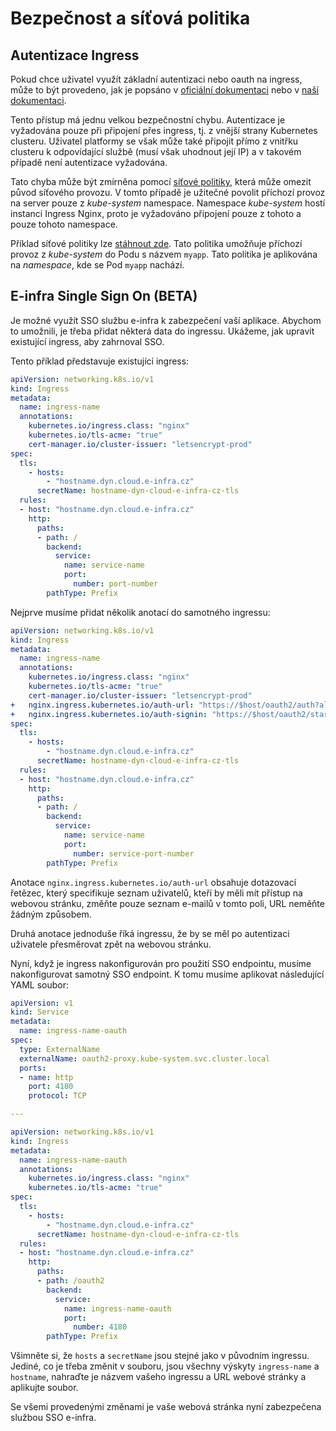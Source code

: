 # Bezpečnost a síťová politika

## Autentizace Ingress

Pokud chce uživatel využít základní autentizaci nebo oauth na ingress, může to být provedeno, jak je popsáno v [oficiální dokumentaci](https://kubernetes.github.io/ingress-nginx/examples/auth/basic/) nebo v [naší dokumentaci](/kubernetes/expose).

Tento přístup má jednu velkou bezpečnostní chybu. Autentizace je vyžadována pouze při připojení přes ingress, tj. z vnější strany Kubernetes clusteru. Uživatel platformy se však může také připojit přímo z vnitřku clusteru k odpovídající službě (musí však uhodnout její IP) a v takovém případě není autentizace vyžadována.

Tato chyba může být zmírněna pomocí [síťové politiky](https://kubernetes.io/docs/concepts/services-networking/network-policies/), která může omezit původ síťového provozu. V tomto případě je užitečné povolit příchozí provoz na server pouze z *kube-system* namespace. Namespace *kube-system* hostí instanci Ingress Nginx, proto je vyžadováno připojení pouze z tohoto a pouze tohoto namespace.

Příklad síťové politiky lze [stáhnout zde](deployments/netpolicy.yaml). Tato politika umožňuje příchozí provoz z *kube-system* do Podu s názvem `myapp`. Tato politika je aplikována na *namespace*, kde se Pod `myapp` nachází.

## E-infra Single Sign On (BETA)

Je možné využít SSO službu e-infra k zabezpečení vaší aplikace. Abychom to umožnili, je třeba přidat některá data do ingressu.
Ukážeme, jak upravit existující ingress, aby zahrnoval SSO.

Tento příklad představuje existující ingress:

```yaml filename="ingress.yaml" copy
apiVersion: networking.k8s.io/v1
kind: Ingress
metadata:
  name: ingress-name
  annotations:
    kubernetes.io/ingress.class: "nginx"
    kubernetes.io/tls-acme: "true"
    cert-manager.io/cluster-issuer: "letsencrypt-prod"
spec:
  tls:
    - hosts:
        - "hostname.dyn.cloud.e-infra.cz"
      secretName: hostname-dyn-cloud-e-infra-cz-tls
  rules:
  - host: "hostname.dyn.cloud.e-infra.cz"
    http:
      paths:
      - path: /
        backend:
          service:
            name: service-name
            port:
              number: port-number
        pathType: Prefix
```

Nejprve musíme přidat několik anotací do samotného ingressu:

```yaml {9,10}
apiVersion: networking.k8s.io/v1
kind: Ingress
metadata:
  name: ingress-name
  annotations:
    kubernetes.io/ingress.class: "nginx"
    kubernetes.io/tls-acme: "true"
    cert-manager.io/cluster-issuer: "letsencrypt-prod"
+   nginx.ingress.kubernetes.io/auth-url: "https://$host/oauth2/auth?allowed_emails=email1@ics.muni.cz, email2@ics.muni.cz, email3@ics.muni.cz"
+   nginx.ingress.kubernetes.io/auth-signin: "https://$host/oauth2/start?rd=$scheme%3A%2F%2F$host$escaped_request_uri"
spec:
  tls:
    - hosts:
        - "hostname.dyn.cloud.e-infra.cz"
      secretName: hostname-dyn-cloud-e-infra-cz-tls
  rules:
  - host: "hostname.dyn.cloud.e-infra.cz"
    http:
      paths:
      - path: /
        backend:
          service:
            name: service-name
            port:
              number: service-port-number
        pathType: Prefix
```

Anotace `nginx.ingress.kubernetes.io/auth-url` obsahuje dotazovací řetězec,
který specifikuje seznam uživatelů, kteří by měli mít přístup na webovou stránku,
změňte pouze seznam e-mailů v tomto poli, URL neměňte žádným způsobem.

Druhá anotace jednoduše říká ingressu, že by se měl po autentizaci uživatele přesměrovat zpět na webovou stránku.

Nyní, když je ingress nakonfigurován pro použití SSO endpointu, musíme nakonfigurovat
samotný SSO endpoint. K tomu musíme aplikovat následující YAML soubor:

```yaml copy
apiVersion: v1
kind: Service
metadata:
  name: ingress-name-oauth
spec:
  type: ExternalName
  externalName: oauth2-proxy.kube-system.svc.cluster.local
  ports:
  - name: http
    port: 4180
    protocol: TCP

---

apiVersion: networking.k8s.io/v1
kind: Ingress
metadata:
  name: ingress-name-oauth
  annotations:
    kubernetes.io/ingress.class: "nginx"
    kubernetes.io/tls-acme: "true"
spec:
  tls:
    - hosts:
        - "hostname.dyn.cloud.e-infra.cz"
      secretName: hostname-dyn-cloud-e-infra-cz-tls
  rules:
  - host: "hostname.dyn.cloud.e-infra.cz"
    http:
      paths:
      - path: /oauth2
        backend:
          service:
            name: ingress-name-oauth
            port:
              number: 4180
        pathType: Prefix
```

Všimněte si, že `hosts` a `secretName` jsou stejné jako v původním ingressu.
Jediné, co je třeba změnit v souboru, jsou všechny výskyty
`ingress-name` a `hostname`, nahraďte je názvem vašeho ingressu
a URL webové stránky a aplikujte soubor.

Se všemi provedenými změnami je vaše webová stránka nyní zabezpečena službou
SSO e-infra.
